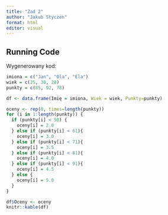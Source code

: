 ```yaml
---
title: "Zad 2"
author: "Jakub Styczen"
format: html
editor: visual
---
```



## Running Code

Wygenerowany kod:

```r
imiona = c("Jan", "Ola", "Ela")
wiek = c(25, 30, 28)
punkty = c(85, 92, 78)

df <- data.frame(Imię = imiona, Wiek = wiek, Punkty=punkty)

oceny <- rep(0, times=length(punkty))
for (i in 1:length(punkty)) {
  if (punkty[i] < 50) {
    oceny[i] = 2.0
  } else if (punkty[i] < 61){
    oceny[i] = 3.0
  } else if (punkty[i] < 71){
    oceny[i] = 3.5
  } else if (punkty[i] < 81){
    oceny[i] = 4.0
  } else if (punkty[i] < 91){
    oceny[i] = 4.5
  } else {
    oceny[i] = 5.0
  }
}

df$Oceny <- oceny
knitr::kable(df)
```

